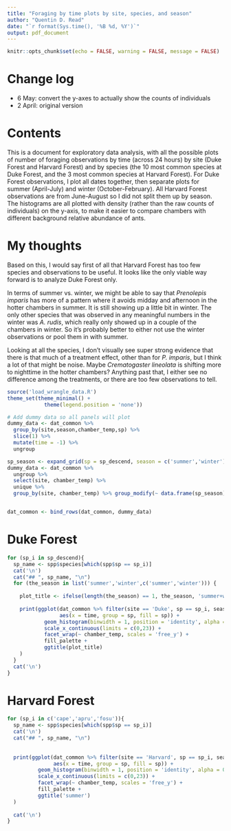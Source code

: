 ```yaml
---
title: "Foraging by time plots by site, species, and season"
author: "Quentin D. Read"
date: "`r format(Sys.time(), '%B %d, %Y')`"
output: pdf_document
---
```


```r
knitr::opts_chunk$set(echo = FALSE, warning = FALSE, message = FALSE)
```

# Change log

- 6 May: convert the y-axes to actually show the counts of individuals
- 2 April: original version

# Contents

This is a document for exploratory data analysis, with all the possible plots of number of foraging observations by time (across 24 hours) by site (Duke Forest and Harvard Forest) and by species (the 10 most common species at Duke Forest, and the 3 most common species at Harvard Forest). For Duke Forest observations, I plot all dates together, then separate plots for summer (April-July) and winter (October-February). All Harvard Forest observations are from June-August so I did not split them up by season. The histograms are all plotted with density (rather than the raw counts of individuals) on the y-axis, to make it easier to compare chambers with different background relative abundance of ants.

# My thoughts

Based on this, I would say first of all that Harvard Forest has too few species and observations to be useful. It looks like the only viable way forward is to analyze Duke Forest only. 

In terms of summer vs. winter, we might be able to say that *Prenolepis imparis* has more of a pattern where it avoids midday and afternoon in the hotter chambers in summer. It is still showing up a little bit in winter. The only other species that was observed in any meaningful numbers in the winter was *A. rudis*, which really only showed up in a couple of the chambers in winter. So it's probably better to either not use the winter observations or pool them in with summer.

Looking at all the species, I don't visually see super strong evidence that there is that much of a treatment effect, other than for *P. imparis*, but I think a lot of that might be noise. Maybe *Crematogaster lineolata* is shifting more to nighttime in the hotter chambers? Anything past that, I either see no difference among the treatments, or there are too few observations to tell.



```r
source('load_wrangle_data.R')
theme_set(theme_minimal() +
            theme(legend.position = 'none'))

# Add dummy data so all panels will plot
dummy_data <- dat_common %>%
  group_by(site,season,chamber_temp,sp) %>%
  slice(1) %>%
  mutate(time = -1) %>% 
  ungroup

sp_season <- expand_grid(sp = sp_descend, season = c('summer','winter'))
dummy_data <- dat_common %>% 
  ungroup %>% 
  select(site, chamber_temp) %>% 
  unique %>%
  group_by(site, chamber_temp) %>% group_modify(~ data.frame(sp_season))


dat_common <- bind_rows(dat_common, dummy_data)
```

# Duke Forest

```r
for (sp_i in sp_descend){
  sp_name <- spp$species[which(spp$sp == sp_i)]
  cat('\n')  
  cat("## ", sp_name, "\n") 
  for (the_season in list('summer','winter',c('summer','winter'))) {
    
    plot_title <- ifelse(length(the_season) == 1, the_season, 'summer+winter combined')  
    
    print(ggplot(dat_common %>% filter(site == 'Duke', sp == sp_i, season %in% the_season), 
                 aes(x = time, group = sp, fill = sp)) +
            geom_histogram(binwidth = 1, position = 'identity', alpha = 0.5, color = 'black') +
            scale_x_continuous(limits = c(0,23)) +
            facet_wrap(~ chamber_temp, scales = 'free_y') +
            fill_palette +
            ggtitle(plot_title)
    ) 
  }
  cat('\n') 
}
```

# Harvard Forest

```r
for (sp_i in c('cape','apru','fosu')){
  sp_name <- spp$species[which(spp$sp == sp_i)]
  cat('\n')  
  cat("## ", sp_name, "\n") 
  
  
  print(ggplot(dat_common %>% filter(site == 'Harvard', sp == sp_i, season %in% the_season), 
               aes(x = time, group = sp, fill = sp)) +
          geom_histogram(binwidth = 1, position = 'identity', alpha = 0.5, color = 'black') +
          scale_x_continuous(limits = c(0,23)) +
          facet_wrap(~ chamber_temp, scales = 'free_y') +
          fill_palette +
          ggtitle('summer')
  ) 
  
  cat('\n') 
}
```